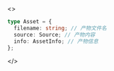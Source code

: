 <>

```ts
type Asset = {
  filename: string; // 产物文件名
  source: Source; // 产物内容
  info: AssetInfo; // 产物信息
};
```

</>
